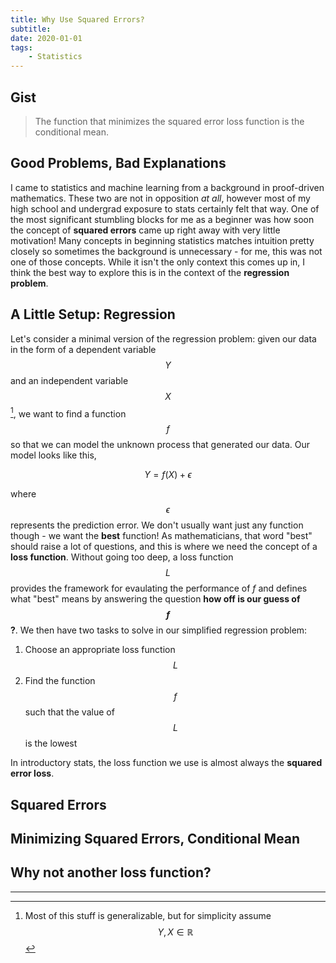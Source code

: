 ```yaml
---
title: Why Use Squared Errors?
subtitle: 
date: 2020-01-01
tags: 
    - Statistics
---
```


## Gist

> The function that minimizes the squared error loss function is the conditional mean.

## Good Problems, Bad Explanations

I came to statistics and machine learning from a background in proof-driven mathematics. These two are not in opposition *at all*, however most of my high school and undergrad exposure to stats certainly felt that way. One of the most significant stumbling blocks for me as a beginner was how soon the concept of **squared errors** came up right away with very little motivation! Many concepts in beginning statistics matches intuition pretty closely so sometimes the background is unnecessary - for me, this was not one of those concepts. While it isn't the only context this comes up in, I think the best way to explore this is in the context of the **regression problem**.


## A Little Setup: Regression

Let's consider a minimal version of the regression problem: given our data in the form of a dependent variable $$Y$$ and an independent variable $$X$$[^1], we want to find a function $$f$$ so that we can model the unknown process that generated our data. Our model looks like this,

$$Y = f(X) + \epsilon$$

where $$\epsilon$$ represents the prediction error. We don't usually want just any function though - we want the **best** function! As mathematicians, that word "best" should raise a lot of questions, and this is where we need the concept of a **loss function**. Without going too deep, a loss function $$L$$ provides the framework for evaulating the performance of $f$ and defines what "best" means by answering the question **how off is our guess of $$f$$?**. We then have two tasks to solve in our simplified regression problem:

1. Choose an appropriate loss function $$L$$
2. Find the function $$f$$ such that the value of $$L$$ is the lowest

In introductory stats, the loss function we use is almost always the **squared error loss**. 

## Squared Errors 



## Minimizing Squared Errors, Conditional Mean




## Why not another loss function?



---

[^1]: Most of this stuff is generalizable, but for simplicity assume $$Y,X \in \mathbb{R}$$
